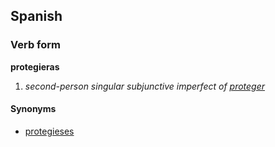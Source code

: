 ==Spanish==
===Verb form===
'''protegieras'''

# ''second-person singular subjunctive imperfect of [[proteger]]''

====Synonyms====
*[[protegieses]]
